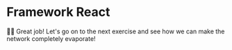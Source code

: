 # Framework React

👨‍💼 Great job! Let's go on to the next exercise and see how we can make the
network completely evaporate!
